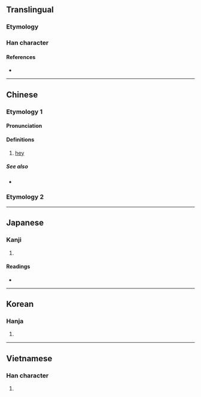 {{character info/new}}
==Translingual==

===Etymology===
{{rfe|mul|phono-semantic compound?}}

===Han character===
{{Han char|rn=30|rad=口|as=12|sn=15|four=66031|canj=RWGF|ids=⿰口黑}}

====References====
* {{Han ref|kx=0208.030|dkj=04283|dj=0430.320|hdz=10684.010|uh=563F|ud=22079|bh=BC4B|bd=48203}}

----

==Chinese==

===Etymology 1===
{{zh-forms}}

====Pronunciation====
{{zh-pron
|m=hēi
|c=hei1
|h=pfs=
|md=
|mn=qz:hiak/xm,zz:hek/heh
|mn_note=hiak/hek - literary; heh - vernacular
|w=
|mc=
|oc=
|cat=intj
}}

====Definitions====
{{zh-hanzi}}

# [[hey]] {{gloss|used to get attention}}

=====See also=====
* {{zh-l|嗨}}

===Etymology 2===
{{zh-see|默|v}}

{{zh-cat|Elementary}}

----

==Japanese==

===Kanji===
{{ja-kanji|grade=|rs=口12}}

# {{rfdef|ja|sort=口12}}

====Readings====
* {{ja-readings
|goon=もく
|kanon=ぼく, こく
|kun=だ-まる, しずか, あざむ-く}}

----

==Korean==

===Hanja===
{{ko-hanja|hangeul=묵|rv=muk|mr=muk}}

# {{rfdef|ko|sort=口12}}

----

==Vietnamese==

===Han character===
{{vi-hantu|hải|rs=口12}}

# {{rfdef|vi}}